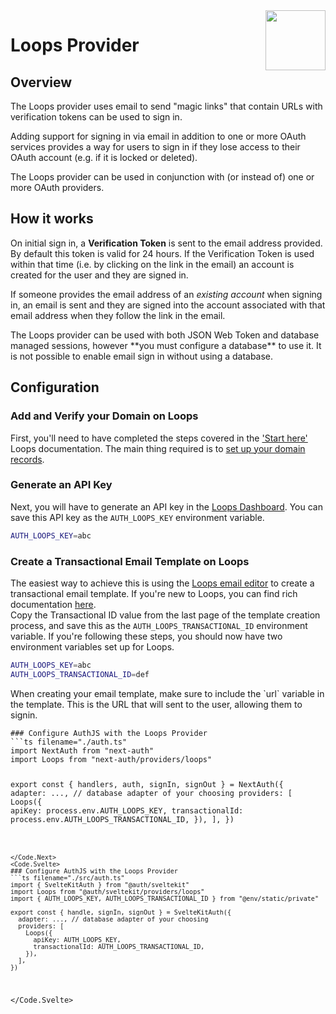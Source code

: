 
<img align="right" src="/img/providers/loops.svg" height="96" />

# Loops Provider

## Overview

The Loops provider uses email to send "magic links" that contain URLs with verification tokens can be used to sign in.

Adding support for signing in via email in addition to one or more OAuth services provides a way for users to sign in if they lose access to their OAuth account (e.g. if it is locked or deleted).

The Loops provider can be used in conjunction with (or instead of) one or more OAuth providers.

## How it works

On initial sign in, a **Verification Token** is sent to the email address provided. By default this token is valid for 24 hours. If the Verification Token is used within that time (i.e. by clicking on the link in the email) an account is created for the user and they are signed in.

If someone provides the email address of an _existing account_ when signing in, an email is sent and they are signed into the account associated with that email address when they follow the link in the email.

<Callout type="warning">
  The Loops provider can be used with both JSON Web Token and database managed
  sessions, however **you must configure a database** to use it. It is not
  possible to enable email sign in without using a database.
</Callout>

## Configuration

### Add and Verify your Domain on Loops

First, you'll need to have completed the steps covered in the ['Start here'](https://loops.so/docs/start-here) Loops documentation.
The main thing required is to [set up your domain records](https://loops.so/docs/start-here#1-set-up-your-domain-records).

### Generate an API Key

 Next, you will have to generate an API key in the [Loops Dashboard](https://loops.so/api-keys). You can save this API key as the `AUTH_LOOPS_KEY` environment variable.

```sh
AUTH_LOOPS_KEY=abc
```

### Create a Transactional Email Template on Loops

The easiest way to achieve this is using the [Loops email editor](https://loops.so/docs/creating-emails/editor) to create a transactional email template.
If you're new to Loops, you can find rich documentation [here](https://loops.so/docs/transactional/guide).
<br/>
Copy the Transactional ID value from the last page of the template creation process, and save this as the `AUTH_LOOPS_TRANSACTIONAL_ID` environment variable.
If you're following these steps, you should now have two environment variables set up for Loops.

```sh
AUTH_LOOPS_KEY=abc
AUTH_LOOPS_TRANSACTIONAL_ID=def
```

<Callout type="warning">
  When creating your email template, make sure to include the `url` variable in the template. This is the URL that will sent to the user, allowing them to signin.
</Callout>

<Code>
<Code.Next>
### Configure AuthJS with the Loops Provider
```ts filename="./auth.ts"
import NextAuth from "next-auth"
import Loops from "next-auth/providers/loops"

export const { handlers, auth, signIn, signOut } = NextAuth({
  adapter: ..., // database adapter of your choosing
  providers: [
    Loops({
      apiKey: process.env.AUTH_LOOPS_KEY,
      transactionalId: process.env.AUTH_LOOPS_TRANSACTIONAL_ID,
    }),
  ],
})
```

</Code.Next>
<Code.Svelte>
### Configure AuthJS with the Loops Provider
```ts filename="./src/auth.ts"
import { SvelteKitAuth } from "@auth/sveltekit"
import Loops from "@auth/sveltekit/providers/loops"
import { AUTH_LOOPS_KEY, AUTH_LOOPS_TRANSACTIONAL_ID } from "@env/static/private"

export const { handle, signIn, signOut } = SvelteKitAuth({
  adapter: ..., // database adapter of your choosing
  providers: [
    Loops({
      apiKey: AUTH_LOOPS_KEY,
      transactionalId: AUTH_LOOPS_TRANSACTIONAL_ID,
    }),
  ],
})
```

</Code.Svelte>
</Code>

